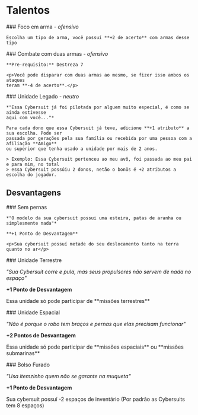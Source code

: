 # Talentos

<div class='box-border'>
    ### Foco em arma - <i class='atack-red'>ofensivo</i>

    Escolha um tipo de arma, você possuí **+2 de acerto** com armas desse tipo

</div>

<div class='box-border'>
    ### Combate com duas armas - <i class='atack-red'>ofensivo</i>

    **Pre-requisito:** Destreza 7

    <p>Você pode disparar com duas armas ao mesmo, se fizer isso ambos os ataques
    teram **-4 de acerto**.</p>

</div>


<div class='box-border'>
    ### Unidade Legado - <i class='neutral-gray'>neutro</i>

    *"Essa Cybersuit já foi pilotada por alguem muito especial, é como se ainda estivesse
    aqui com você..."*

    Para cada dono que essa Cybersuit já teve, adicione **+1 atributo** a sua escolha. Pode ser
    passada por gerações pela sua família ou recebida por uma pessoa com a afiliação **Amigo**
    ou superior que tenha usado a unidade por mais de 2 anos.

    > Exemplo: Essa Cybersuit pertenceu ao meu avô, foi passada ao meu pai e para mim, no total
    > essa Cybersuit possúiu 2 donos, netão o bonûs é +2 atributos a escolha do jogador.

</div>

## Desvantagens

<div class='box-border'>
    ### Sem pernas

    *"O modelo da sua cybersuit possui uma esteira, patas de aranha ou simplesmente nada"*

    **+1 Ponto de Desvantagem**

    <p>Sua cybersuit possuí metade do seu deslocamento tanto na terra quanto no ar</p>
</div>

<div class='box-border'>
### Unidade Terrestre

*"Sua Cybersuit corre e pula, mas seus propulsores não servem de nada no espaço"*

**+1 Ponto de Desvantagem**

<p>Essa unidade só pode participar de **missões terrestres**</p>
</div>

<div class='box-border'>
### Unidade Espacial

*"Não é porque o robo tem braços e pernas que elas precisam funcionar"*

**+2 Pontos de Desvantagem**

<p>Essa unidade só pode participar de **missões espaciais** ou **missões submarinas**</p>
</div>

<div class='box-border'>
### Bolso Furado

*"Usa itemzinho quem não se garante na muqueta"*

**+1 Ponto de Desvantagem**

<p>Sua cybersuit possuí -2 espaços de inventário (Por padrão as Cybersuits tem 8 espaços)</p>
</div>